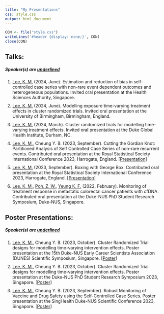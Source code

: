 ```yaml
---
title: "My Presentations"
css: style.css
output: html_document
---
```


```r
CON <- file("style.css")
writeLines('#header {display: none;}', CON)
close(CON)
```

## Talks:
##### Speaker(s) are <u>underlined</u>
<ol>
<li class="list"><u>Lee, K. M.</u> (2024, June). Estimation and reduction of bias in self-controlled case series with non-rare event dependent outcomes and heterogeneous populations. Invited oral presentation at the Health Sciences Authority, Singapore.</li>

<li class="list"><u>Lee, K. M.</u> (2024, June). Modelling exposure time-varying treatment effects in cluster randomized trials. Invited oral presentation at the University of Birmingham, Birmingham, England.</li>

<li class="list"><u>Lee, K. M.</u> (2024, March). Cluster randomized trials for modelling time-varying treatment effects. Invited oral presentation at the Duke Global Health Institute, Durham, NC.</li>

<li class="list"><u>Lee, K. M.</u>, Cheung Y. B. (2023, September). Cutting the Gordian Knot: Partitioned Analysis of Self Controlled Case Series of non-rare recurrent events. Contributed oral presentation at the Royal Statistical Society International Conference 2023, Harrogate, England. [<a href="files/talks/2023 RSS/Wednesday-AM-Kenneth-Lee.pptx" download>Presentation</a>]</li>

<li class="list"><u>Lee, K. M.</u> (2023, September). Boxing with George Box. Contributed oral presentation at the Royal Statistical Society International Conference 2023, Harrogate, England. [<a href="files/talks/2023 RSS/Wednesday-PM-Kenneth-Lee-Significance.pptx" download>Presentation</a>]</li>

<li class="list"><u>Lee, K. M.</u>, <u>Poh, Z. W.</u>, <u>Yeung K. F.</u> (2022, February). Monitoring of treatment response in metastatic colorectal cancer patients with cfDNA. Contributed oral presentation at the Duke-NUS PhD Student Research Symposium, Duke-NUS, Singapore.</li>
</ol>

## Poster Presentations:
##### Speaker(s) are <u>underlined</u>
<ol>

<li class="list"><u>Lee, K. M.</u>, Cheung Y. B. (2023, October). Cluster Randomized Trial designs for modelling time-varying intervention effects. Poster presentation at the 15th Duke-NUS Early Career Scientists Association (DUNES) Scientific Symposium, Singapore. [<a href="files/talks/2023 TOI CRT Poster/Poster.pdf" download>Poster</a>]</li>

<li class="list"><u>Lee, K. M.</u>, Cheung Y. B. (2023, October). Cluster Randomized Trial designs for modelling time-varying intervention effects. Poster presentation at the Duke-NUS PhD Student Research Symposium 2023, Singapore. [<a href="files/talks/2023 TOI CRT Poster/Poster.pdf" download>Poster</a>]</li>

<li class="list"><u>Lee, K. M.</u>, Cheung Y. B. (2023, September). Robust Monitoring of Vaccine and Drug Safety using the Self-Controlled Case Series. Poster presentation at the SingHealth Duke-NUS Scientific Conference 2023, Singapore. [<a href="files/talks/2023 SingHealth Duke NUS Congress/00050.pptx" download>Poster</a>]</li>
</ol>

<style>
li.list{
  margin: 10px 0;
}
</style>
